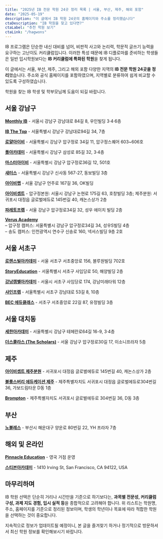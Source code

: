 ```yaml
---
title: "2025년 IB 전문 학원 24곳 정리 목록 | 서울, 부산, 제주, 해외 포함"
date: "2025-05-19"
description: "이 글에서 IB 학원 24곳의 홈페이지와 주소를 정리했습니다"
ctaDescription: "IB 학원을 찾고 있다면?"
ctaLabel: "추천 학원 보기"
ctaLink: "/hagwons"               
---
```


IB 프로그램은 단순한 내신 대비를 넘어, 비판적 사고와 논리력, 학문적 글쓰기 능력을 요구하는 고난이도 커리큘럼입니다. 이러한 특성 때문에 IB 디플로마를 준비하는 학생들은 일반 입시학원보다는 **IB 커리큘럼에 특화된 학원**을 찾게 됩니다.

이 글에서는 서울, 부산, 제주, 그리고 해외 포함 다양한 지역의 **IB 전문 학원 24곳을 정리**했습니다. 주소와 공식 홈페이지를 포함하였으며, 지역별로 분류하여 쉽게 비교할 수 있도록 구성하였습니다.

학원을 찾는 IB 학생 및 학부모님께 도움이 되길 바랍니다.

## 서울 강남구

[**Monthly IB**](https://www.monthly-ib.com/) - 서울시 강남구 강남대로 84길 8, 우인빌딩 3·4·6층

[**IB The Top**](https://ibthetop.com/) - 서울특별시 강남구 강남대로94길 34, 7층

[**로얄아이비**](http://www.royalib.net/) - 서울특별시 강남구 압구정로 34길 11, 압구정스퀘어 603~606호

[**폴아카데미**](https://paulacademy.net/) - 서울특별시 강남구 삼성로 85길 32, 3·4층

[**마스터아이비**](https://masterib.co.kr/) - 서울특별시 강남구 압구정로36길 12, 501호

[**새터스**](http://satusedu.org/) - 서울특별시 강남구 신사동 567-27, 동보빌딩 3층

[**아이비랩**](http://iblab.co.kr/sub/gt.php) - 서울 강남구 언주로 167길 36, OK빌딩

[**아이비셉트**](https://www.ibsept.com/) - 압구정본원: 서울시 강남구 논현로 175길 63, 호창빌딩 3층; 제주분원: 서귀포시 대정읍 글로벌에듀로 145번길 40, 캐논스상가 2층

[**파레토프렙**](https://blog.naver.com/paretoprepib) - 서울 강남구 압구정로34길 32, 성우 에이치 빌딩 2층

[**Verus Academy**](https://verusacademy.co.kr/default/)  
  – 압구정 캠퍼스: 서울특별시 강남구 압구정로34길 34, 성우S빌딩 4층  
  – 송도 캠퍼스: 인천광역시 연수구 신송로 160, 넥서스빌딩 9층 2호

## 서울 서초구

[**로렌스빌아카데미**](https://www.leskorea.org/) - 서울 서초구 서초중앙로 156, 블루원빌딩 702호

[**StoryEducation**](http://storyeducation.com/) - 서울특별시 서초구 사임당로 50, 해양빌딩 2층

[**강남캠벨아카데미**](https://www.campbellsec.com/SETF/main.asp) - 서울시 서초구 사임당로 174, 강남미래타워 12층

[**샤인프렙**](https://www.shineprep.org/) - 서울특별시 서초구 강남대로 53길 8, 10층

[**BEC 에듀클래스**](https://www.beceduclass.com/index.htm) - 서초구 서초중앙로 22길 87, 유정빌딩 3층

## 서울 대치동

[**세한아카데미**](https://www.sehann.com/w/intro.php) - 서울특별시 강남구 테헤란로64길 16-9, 3·4층

[**더스콜라스 (The Scholars)**](https://thescholars.co.kr/main) - 서울 강남구 압구정로30길 17, 이소니프라자 5층

## 제주

[**아이비셉트 제주분원**](https://www.ibsept.com/) - 서귀포시 대정읍 글로벌에듀로 145번길 40, 캐논스상가 2층

[**블룸스버리 에듀케이션 제주**](http://www.bloomsburyedu.com/index.php) - 제주특별자치도 서귀포시 대정읍 글로벌에듀로304번길 36, 가보드림타운 D동 1층

[**Brompton**](https://www.brmptn.com/) - 제주특별자치도 서귀포시 글로벌에듀로 304번길 36, D동 3층

## 부산

[**노블레스**](https://noblesse0813.imweb.me/) - 부산시 해운대구 양운로 80번길 22, YH 프라자 7층

## 해외 및 온라인

[**Pinnacle Education**](https://www.pinnacleeducation.blog/) - 영국 거점 운영

[**스티븐아카데미**](http://www.stevenacademy.co.kr/index.php) - 1410 Irving St, San Francisco, CA 94122, USA

## 마무리하며

IB 학원 선택은 단순히 거리나 시간만을 기준으로 하기보다는, **과목별 전문성, 커리큘럼 구성, 과제 지도 경험, 입시 실적 등**을 종합적으로 고려해야 합니다. 위 리스트는 학원명, 주소, 홈페이지를 기준으로 정리된 정보이며, 학생의 학년이나 목표에 따라 적합한 학원을 선택하는 것이 중요합니다.

지속적으로 정보가 업데이트될 예정이니, 본 글을 즐겨찾기 하거나 정기적으로 방문하셔서 최신 학원 정보를 확인해보시기 바랍니다.
